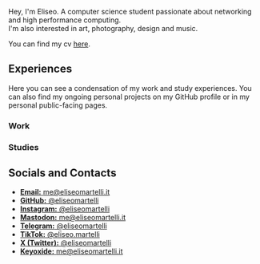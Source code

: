Hey, I'm Eliseo. A computer science student passionate about networking and
high performance computing.  
I'm also interested in art, photography, design and music.

You can find my cv
[here](http://github.com/eliseomartelli/cv/releases/latest/download/cv.pdf).

## Experiences

Here you can see a condensation of my work and study experiences. You can also
find my ongoing personal projects on my GitHub profile or in my personal
public-facing pages.

### Work

<Timeline>
  <TimelineItem
    title="Researcher"
    description="Consortium GARR, Rome, Italy"
    range="2024 - Ongoing"
  />
  <TimelineItem
    title="Software Developer"
    description="Federazione Gomma Plastica, Milan, Italy"
    range="2024"
  />
  <TimelineItem
    title="Network Technician"
    description="Dedalonet S.r.l, Lanciano, Italy"
    range="2017 - 2018"
  />
  <TimelineItem
    title="Android Developer"
    description="~1M downloads on Google Play Store"
    range="2013 - 2019"
  />
  <TimelineItem
    title="Freelance Software Developer"
    description="Client projects ranging from websites to hardware devices"
    range="2011 - Ongoing"
  />
  <TimelineItem
    title="Open Source Software Contributor"
    description="Projects spanning from home automation to libraries"
    range="2011 - Ongoing"
  />
</Timeline>

### Studies

<Timeline>
  <TimelineItem
    range="2023 - Ongoing"
    title="Computer Science Masters Degree"
    description="Università degli Studi di Torino, Turin, Italy"
  />
  <TimelineItem
    range="2019 - 2023"
    title="Computer Science Bachelor Degree"
    description="Università degli Studi di Torino, Turin, Italy"
  />
  <TimelineItem
    range="2012 - 2017"
    title="Telecomunications and Computer Science Degree"
    description="IIS Da Vinci-De Giorgio, Lanciano, Italy"
  />
</Timeline>

## Socials and Contacts

- [**Email:** me@eliseomartelli.it](mailto:me@eliseomartelli.it)
- [**GitHub:** @eliseomartelli](https://github.com/eliseomartelli)
- [**Instagram:** @eliseomartelli](https://instagram.com/eliseomartelli)
- [**Mastodon:** me@eliseomartelli.it](https://mastodon.social/@eliseomartelli)
- [**Telegram:** @eliseomartelli](https://t.me/eliseomartelli)
- [**TikTok:** @eliseo.martelli](https://tiktok.com/@eliseo.martelli)
- [**X (Twitter):** @eliseomartelli](https://twitter.com/eliseomartelli)
- [**Keyoxide:** me@eliseomartelli.it](https://keyoxide.org/me@eliseomartelli.it)
